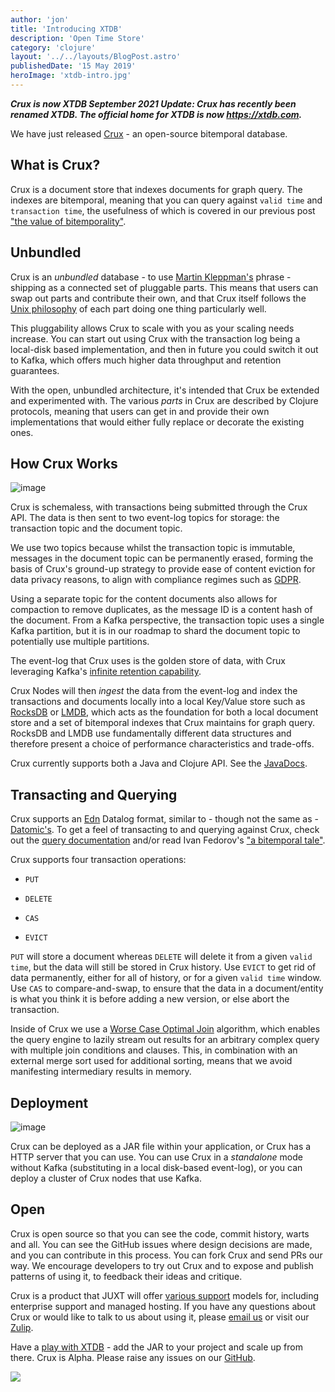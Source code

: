 ```yaml
---
author: 'jon'
title: 'Introducing XTDB'
description: 'Open Time Store'
category: 'clojure'
layout: '../../layouts/BlogPost.astro'
publishedDate: '15 May 2019'
heroImage: 'xtdb-intro.jpg'
---
```



**_Crux is now XTDB
September 2021 Update: Crux has recently been renamed XTDB. The official home for XTDB is now https://xtdb.com._**

We have just released [Crux](https://juxt.pro/crux/index.html) - an
open-source bitemporal database.

## What is Crux?

Crux is a document store that indexes documents for graph query. The
indexes are bitemporal, meaning that you can query against `valid time`
and `transaction time`, the usefulness of which is covered in our
previous post [\"the value of
bitemporality\"](https://juxt.pro/blog/posts/value-of-bitemporality.html).

## Unbundled

Crux is an _unbundled_ database - to use [Martin
Kleppman's](https://martin.kleppmann.com/2015/03/04/turning-the-database-inside-out.html)
phrase - shipping as a connected set of pluggable parts. This means that
users can swap out parts and contribute their own, and that Crux itself
follows the [Unix
philosophy](https://en.wikipedia.org/wiki/Unix_philosophy) of each part
doing one thing particularly well.

This pluggability allows Crux to scale with you as your scaling needs
increase. You can start out using Crux with the transaction log being a
local-disk based implementation, and then in future you could switch it
out to Kafka, which offers much higher data throughput and retention
guarantees.

With the open, unbundled architecture, it's intended that Crux be
extended and experimented with. The various _parts_ in Crux are
described by Clojure protocols, meaning that users can get in and
provide their own implementations that would either fully replace or
decorate the existing ones.

## How Crux Works


<Image alt='image' src={cs} />

Crux is schemaless, with transactions being submitted through the Crux
API. The data is then sent to two event-log topics for storage: the
transaction topic and the document topic.

We use two topics because whilst the transaction topic is immutable,
messages in the document topic can be permanently erased, forming the
basis of Crux's ground-up strategy to provide ease of content eviction
for data privacy reasons, to align with compliance regimes such as
[GDPR](https://eugdpr.org/).

Using a separate topic for the content documents also allows for
compaction to remove duplicates, as the message ID is a content hash of
the document. From a Kafka perspective, the transaction topic uses a
single Kafka partition, but it is in our roadmap to shard the document
topic to potentially use multiple partitions.

The event-log that Crux uses is the golden store of data, with Crux
leveraging Kafka's [infinite retention
capability](https://www.confluent.io/blog/okay-store-data-apache-kafka/).

Crux Nodes will then _ingest_ the data from the event-log and index the
transactions and documents locally into a local Key/Value store such as
[RocksDB](https://rocksdb.org/) or [LMDB](https://github.com/LMDB/lmdb),
which acts as the foundation for both a local document store and a set
of bitemporal indexes that Crux maintains for graph query. RocksDB and
LMDB use fundamentally different data structures and therefore present a
choice of performance characteristics and trade-offs.

Crux currently supports both a Java and Clojure API. See the
[JavaDocs](https://juxt.pro/crux/docs/javadoc/index.html).

## Transacting and Querying

Crux supports an [Edn](https://github.com/edn-format/edn) Datalog
format, similar to - though not the same as -
[Datomic's](http://datomic.com). To get a feel of transacting to and
querying against Crux, check out the [query
documentation](https://xtdb.com/reference/queries.html) and/or read Ivan
Fedorov's [\"a bitemporal
tale\"](https://juxt.pro/blog/posts/a-bitemporal-tale.html).

Crux supports four transaction operations:

- `PUT`

- `DELETE`

- `CAS`

- `EVICT`

`PUT` will store a document whereas `DELETE` will delete it from a given
`valid time`, but the data will still be stored in Crux history. Use
`EVICT` to get rid of data permanently, either for all of history, or
for a given `valid time` window. Use `CAS` to compare-and-swap, to
ensure that the data in a document/entity is what you think it is before
adding a new version, or else abort the transaction.

Inside of Crux we use a [Worse Case Optimal
Join](https://arxiv.org/abs/1803.09930) algorithm, which enables the
query engine to lazily stream out results for an arbitrary complex query
with multiple join conditions and clauses. This, in combination with an
external merge sort used for additional sorting, means that we avoid
manifesting intermediary results in memory.

## Deployment


<Image alt='image' src={cd} />

Crux can be deployed as a JAR file within your application, or Crux has
a HTTP server that you can use. You can use Crux in a _standalone_ mode
without Kafka (substituting in a local disk-based event-log), or you can
deploy a cluster of Crux nodes that use Kafka.

## Open

Crux is open source so that you can see the code, commit history, warts
and all. You can see the GitHub issues where design decisions are made,
and you can contribute in this process. You can fork Crux and send PRs
our way. We encourage developers to try out Crux and to expose and
publish patterns of using it, to feedback their ideas and critique.

Crux is a product that JUXT will offer [various
support](https://xtdb.com/support/support.html) models for, including
enterprise support and managed hosting. If you have any questions about
Crux or would like to talk to us about using it, please [email
us](mailto:hello@xtdb.com) or visit our
[Zulip](https://juxt-oss.zulipchat.com/#narrow/stream/194466-xtdb).

Have a [play with XTDB](https://docs.xtdb.com/guides/quickstart/) - add
the JAR to your project and scale up from there. Crux is Alpha. Please
raise any issues on our [GitHub](https://github.com/juxt/crux).


<img width={300} src={cl} />
